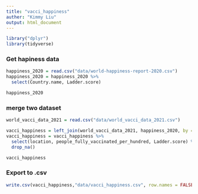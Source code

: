 ```yaml
---
title: "vacci_happiness"
auther: "Kimmy Liu"
output: html_document
---
```


```r
library("dplyr")
library(tidyverse)
```

### Get hapiness data
```r
happiness_2020 = read.csv("data/world-happiness-report-2020.csv")
happiness_2020 = happiness_2020 %>%
  select(Country.name, Ladder.score)

happiness_2020
```

### merge two dataset
```r
world_vacci_data_2021 = read.csv("data/world_vacci_data_2021.csv")
```


```r
vacci_happiness = left_join(world_vacci_data_2021, happiness_2020, by = c("location"="Country.name"))
vacci_happiness = vacci_happiness %>%
  select(location, people_fully_vaccinated_per_hundred, Ladder.score) %>%
  drop_na()

vacci_happiness
```

### Export to .csv
```r
write.csv(vacci_happiness,"data/vacci_happiness.csv", row.names = FALSE)
```


